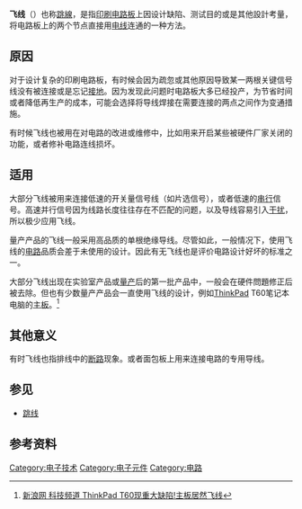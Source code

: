 {{NoteTA
|G1=IT
}}
{{Refimprove|time=2017-10-13T23:57:42+00:00}}
'''飞线'''（{{lang-en|Jump wire}}）也称[[跳線|跳線]]，是指[[印刷电路板|印刷电路板]]上因设计缺陷、测试目的或是其他設計考量，将电路板上的两个节点直接用[[电线|电线]]连通的一种方法。

==原因==
对于设计复杂的印刷电路板，有时候会因为疏忽或其他原因导致某一两根关键信号线没有被连接或是忘记[[接地|接地]]。因为发现此问题时电路板大多已经投产，为节省时间或者降低再生产的成本，可能会选择将导线焊接在需要连接的两点之间作为变通措施。

有时候飞线也被用在对电路的改进或维修中，比如用来开启某些被硬件厂家关闭的功能，或者修补电路连线损坏。

==适用==
大部分飞线被用来连接低速的开关量信号线（如片选信号），或者低速的[[串行|串行]]信号。高速并行信号因为线路长度往往存在不匹配的问题，以及导线容易引入[[干扰|干扰]]，所以极少应用飞线。

量产产品的飞线一般采用高品质的单根绝缘导线。尽管如此，一般情况下，使用飞线的[[电路|电路]]品质会差于未使用的设计。因此有无飞线也是评价电路设计好坏的标准之一。

大部分飞线出现在实验室产品或[[量产|量产]]后的第一批产品中，一般会在硬件問題修正后被去除。但也有少数量产产品会一直使用飞线的设计，例如[[ThinkPad|ThinkPad]] T60笔记本电脑的[[主板|主板]]。<ref>[http://tech.sina.com.cn/n/2006-04-27/0914920260.shtml 新浪网 科技频道 ThinkPad T60现重大缺陷!主板居然飞线]</ref>

==其他意义==
有时飞线也指排线中的[[断路|断路]]现象。或者面包板上用来连接电路的专用导线。
==参见==
*[[跳线|跳线]]
==参考资料==
{{Reflist}}

[[Category:电子技术|Category:电子技术]]
[[Category:电子元件|Category:电子元件]]
[[Category:电路|Category:电路]]